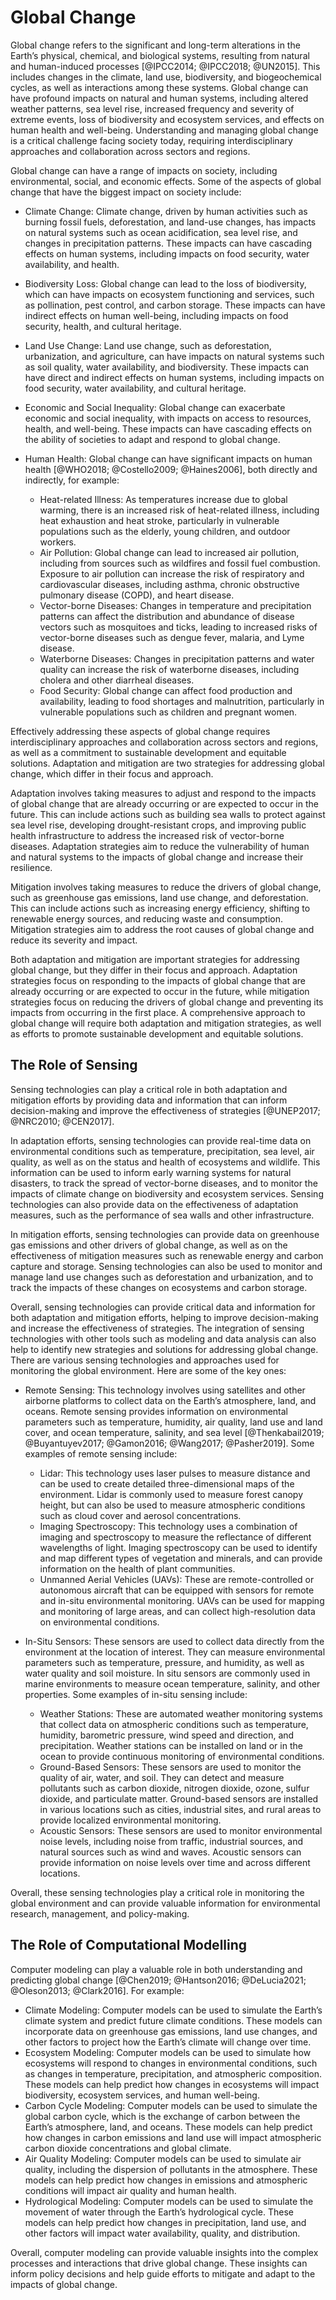 # Global Change

Global change refers to the significant and long-term alterations in the Earth's physical, chemical, and biological systems, resulting from natural and human-induced processes [@IPCC2014; @IPCC2018; @UN2015]. This includes changes in the climate, land use, biodiversity, and biogeochemical cycles, as well as interactions among these systems. Global change can have profound impacts on natural and human systems, including altered weather patterns, sea level rise, increased frequency and severity of extreme events, loss of biodiversity and ecosystem services, and effects on human health and well-being. Understanding and managing global change is a critical challenge facing society today, requiring interdisciplinary approaches and collaboration across sectors and regions.

Global change can have a range of impacts on society, including environmental, social, and economic effects. Some of the aspects of global change that have the biggest impact on society include:

- Climate Change: Climate change, driven by human activities such as burning fossil fuels, deforestation, and land-use changes, has impacts on natural systems such as ocean acidification, sea level rise, and changes in precipitation patterns. These impacts can have cascading effects on human systems, including impacts on food security, water availability, and health.
- Biodiversity Loss: Global change can lead to the loss of biodiversity, which can have impacts on ecosystem functioning and services, such as pollination, pest control, and carbon storage. These impacts can have indirect effects on human well-being, including impacts on food security, health, and cultural heritage.
- Land Use Change: Land use change, such as deforestation, urbanization, and agriculture, can have impacts on natural systems such as soil quality, water availability, and biodiversity. These impacts can have direct and indirect effects on human systems, including impacts on food security, water availability, and cultural heritage.
- Economic and Social Inequality: Global change can exacerbate economic and social inequality, with impacts on access to resources, health, and well-being. These impacts can have cascading effects on the ability of societies to adapt and respond to global change.
- Human Health: Global change can have significant impacts on human health [@WHO2018; @Costello2009; @Haines2006], both directly and indirectly, for example:

  - Heat-related Illness: As temperatures increase due to global warming, there is an increased risk of heat-related illness, including heat exhaustion and heat stroke, particularly in vulnerable populations such as the elderly, young children, and outdoor workers.
  - Air Pollution: Global change can lead to increased air pollution, including from sources such as wildfires and fossil fuel combustion. Exposure to air pollution can increase the risk of respiratory and cardiovascular diseases, including asthma, chronic obstructive pulmonary disease (COPD), and heart disease.
  - Vector-borne Diseases: Changes in temperature and precipitation patterns can affect the distribution and abundance of disease vectors such as mosquitoes and ticks, leading to increased risks of vector-borne diseases such as dengue fever, malaria, and Lyme disease.
  - Waterborne Diseases: Changes in precipitation patterns and water quality can increase the risk of waterborne diseases, including cholera and other diarrheal diseases.
  - Food Security: Global change can affect food production and availability, leading to food shortages and malnutrition, particularly in vulnerable populations such as children and pregnant women.

Effectively addressing these aspects of global change requires interdisciplinary approaches and collaboration across sectors and regions, as well as a commitment to sustainable development and equitable solutions. Adaptation and mitigation are two strategies for addressing global change, which differ in their focus and approach.

Adaptation involves taking measures to adjust and respond to the impacts of global change that are already occurring or are expected to occur in the future. This can include actions such as building sea walls to protect against sea level rise, developing drought-resistant crops, and improving public health infrastructure to address the increased risk of vector-borne diseases. Adaptation strategies aim to reduce the vulnerability of human and natural systems to the impacts of global change and increase their resilience.

Mitigation involves taking measures to reduce the drivers of global change, such as greenhouse gas emissions, land use change, and deforestation. This can include actions such as increasing energy efficiency, shifting to renewable energy sources, and reducing waste and consumption. Mitigation strategies aim to address the root causes of global change and reduce its severity and impact.

Both adaptation and mitigation are important strategies for addressing global change, but they differ in their focus and approach. Adaptation strategies focus on responding to the impacts of global change that are already occurring or are expected to occur in the future, while mitigation strategies focus on reducing the drivers of global change and preventing its impacts from occurring in the first place. A comprehensive approach to global change will require both adaptation and mitigation strategies, as well as efforts to promote sustainable development and equitable solutions.

## The Role of Sensing

Sensing technologies can play a critical role in both adaptation and mitigation efforts by providing data and information that can inform decision-making and improve the effectiveness of strategies [@UNEP2017; @NRC2010; @CEN2017].

In adaptation efforts, sensing technologies can provide real-time data on environmental conditions such as temperature, precipitation, sea level, air quality, as well as on the status and health of ecosystems and wildlife. This information can be used to inform early warning systems for natural disasters, to track the spread of vector-borne diseases, and to monitor the impacts of climate change on biodiversity and ecosystem services. Sensing technologies can also provide data on the effectiveness of adaptation measures, such as the performance of sea walls and other infrastructure.

In mitigation efforts, sensing technologies can provide data on greenhouse gas emissions and other drivers of global change, as well as on the effectiveness of mitigation measures such as renewable energy and carbon capture and storage. Sensing technologies can also be used to monitor and manage land use changes such as deforestation and urbanization, and to track the impacts of these changes on ecosystems and carbon storage.

Overall, sensing technologies can provide critical data and information for both adaptation and mitigation efforts, helping to improve decision-making and increase the effectiveness of strategies. The integration of sensing technologies with other tools such as modeling and data analysis can also help to identify new strategies and solutions for addressing global change. There are various sensing technologies and approaches used for monitoring the global environment. Here are some of the key ones:

- Remote Sensing: This technology involves using satellites and other airborne platforms to collect data on the Earth's atmosphere, land, and oceans. Remote sensing provides information on environmental parameters such as temperature, humidity, air quality, land use and land cover, and ocean temperature, salinity, and sea level [@Thenkabail2019; @Buyantuyev2017; @Gamon2016; @Wang2017; @Pasher2019]. Some examples of remote sensing include:

  - Lidar: This technology uses laser pulses to measure distance and can be used to create detailed three-dimensional maps of the environment. Lidar is commonly used to measure forest canopy height, but can also be used to measure atmospheric conditions such as cloud cover and aerosol concentrations.
  - Imaging Spectroscopy: This technology uses a combination of imaging and spectroscopy to measure the reflectance of different wavelengths of light. Imaging spectroscopy can be used to identify and map different types of vegetation and minerals, and can provide information on the health of plant communities.
  - Unmanned Aerial Vehicles (UAVs): These are remote-controlled or autonomous aircraft that can be equipped with sensors for remote and in-situ  environmental monitoring. UAVs can be used for mapping and monitoring of large areas, and can collect high-resolution data on environmental conditions.

- In-Situ Sensors: These sensors are used to collect data directly from the environment at the location of interest. They can measure environmental parameters such as temperature, pressure, and humidity, as well as water quality and soil moisture. In situ sensors are commonly used in marine environments to measure ocean temperature, salinity, and other properties. Some examples of in-situ sensing include:
  - Weather Stations: These are automated weather monitoring systems that collect data on atmospheric conditions such as temperature, humidity, barometric pressure, wind speed and direction, and precipitation. Weather stations can be installed on land or in the ocean to provide continuous monitoring of environmental conditions.
  - Ground-Based Sensors: These sensors are used to monitor the quality of air, water, and soil. They can detect and measure pollutants such as carbon dioxide, nitrogen dioxide, ozone, sulfur dioxide, and particulate matter. Ground-based sensors are installed in various locations such as cities, industrial sites, and rural areas to provide localized environmental monitoring.
  - Acoustic Sensors: These sensors are used to monitor environmental noise levels, including noise from traffic, industrial sources, and natural sources such as wind and waves. Acoustic sensors can provide information on noise levels over time and across different locations.

Overall, these sensing technologies play a critical role in monitoring the global environment and can provide valuable information for environmental research, management, and policy-making.

## The Role of Computational Modelling

Computer modeling can play a valuable role in both understanding and predicting global change [@Chen2019; @Hantson2016; @DeLucia2021; @Oleson2013; @Clark2016]. For example:

- Climate Modeling: Computer models can be used to simulate the Earth's climate system and predict future climate conditions. These models can incorporate data on greenhouse gas emissions, land use changes, and other factors to project how the Earth's climate will change over time.
- Ecosystem Modeling: Computer models can be used to simulate how ecosystems will respond to changes in environmental conditions, such as changes in temperature, precipitation, and atmospheric composition. These models can help predict how changes in ecosystems will impact biodiversity, ecosystem services, and human well-being.
- Carbon Cycle Modeling: Computer models can be used to simulate the global carbon cycle, which is the exchange of carbon between the Earth's atmosphere, land, and oceans. These models can help predict how changes in carbon emissions and land use will impact atmospheric carbon dioxide concentrations and global climate.
- Air Quality Modeling: Computer models can be used to simulate air quality, including the dispersion of pollutants in the atmosphere. These models can help predict how changes in emissions and atmospheric conditions will impact air quality and human health.
- Hydrological Modeling: Computer models can be used to simulate the movement of water through the Earth's hydrological cycle. These models can help predict how changes in precipitation, land use, and other factors will impact water availability, quality, and distribution.

Overall, computer modeling can provide valuable insights into the complex processes and interactions that drive global change. These insights can inform policy decisions and help guide efforts to mitigate and adapt to the impacts of global change.
